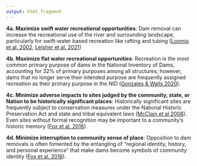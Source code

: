 ```yaml
---
output: html_fragment
---
```


**4a. Maximize swift water recreational opportunities**: Dam removal can increase the recreational use of the river and surrounding landscape, particularly for swift-water based recreation like rafting and tubing ([Loomis et al. 2002](https://doi.org/10.1029/2000WR000136){target="_blank"}, [Leisher et al. 2021](https://onlinelibrary.wiley.com/doi/full/10.1111/rec.13500){target="_blank"})   

**4b. Maximize flat water recreational opportunities**: Recreation is the most common primary purpose of dams in the National Inventory of Dams, accounting for 32% of primary purposes among all structures; however, dams that no longer serve their intended purpose are frequently assigned recreation as their primary purpose in the NID ([Gonzales & Walls 2020](https://www.rff.org/publications/reports/dams-and-dam-removals-united-states/){target="_blank"}).

**4c. Minimize adverse impacts to sites judged by the community, state, or Nation to be	historically significant places**: Historically significant sites are frequently subject to conservation measures under the National Historic Preservation Act and state and tribal equivalent laws ([McClain et al 2008](https://www.americanrivers.org/wp-content/uploads/2016/06/Dam_Removal_and_Historic_Preservationa3eb.pdf){target="_blank"}). Even sites without formal recognition may be important to a community’s historic memory ([Fox et al. 2016](https://doi.org/10.1016/j.geoforum.2016.02.013){target="_blank"}). 
  

**4d. Minimize interruption to community sense of place**: Opposition to dam removals is often fomented by the entangling of “regional identity, history, and personal experience” that make dams become symbols of community identity ([Fox et al. 2016](https://doi.org/10.1016/j.geoforum.2016.02.013){target="_blank"}).